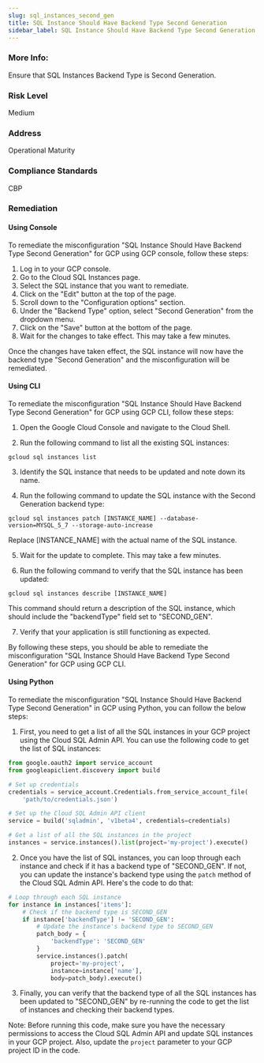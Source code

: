 ```yaml
---
slug: sql_instances_second_gen
title: SQL Instance Should Have Backend Type Second Generation
sidebar_label: SQL Instance Should Have Backend Type Second Generation
---
```


### More Info:

Ensure that SQL Instances Backend Type is Second Generation.

### Risk Level

Medium

### Address

Operational Maturity

### Compliance Standards

CBP
### Remediation

#### Using Console

To remediate the misconfiguration "SQL Instance Should Have Backend Type Second Generation" for GCP using GCP console, follow these steps:

1. Log in to your GCP console.
2. Go to the Cloud SQL Instances page.
3. Select the SQL instance that you want to remediate.
4. Click on the "Edit" button at the top of the page.
5. Scroll down to the "Configuration options" section.
6. Under the "Backend Type" option, select "Second Generation" from the dropdown menu.
7. Click on the "Save" button at the bottom of the page.
8. Wait for the changes to take effect. This may take a few minutes.

Once the changes have taken effect, the SQL instance will now have the backend type "Second Generation" and the misconfiguration will be remediated.

#### Using CLI

To remediate the misconfiguration "SQL Instance Should Have Backend Type Second Generation" for GCP using GCP CLI, follow these steps:

1. Open the Google Cloud Console and navigate to the Cloud Shell.

2. Run the following command to list all the existing SQL instances:

```
gcloud sql instances list
```

3. Identify the SQL instance that needs to be updated and note down its name.

4. Run the following command to update the SQL instance with the Second Generation backend type:

```
gcloud sql instances patch [INSTANCE_NAME] --database-version=MYSQL_5_7 --storage-auto-increase
```

Replace [INSTANCE_NAME] with the actual name of the SQL instance.

5. Wait for the update to complete. This may take a few minutes.

6. Run the following command to verify that the SQL instance has been updated:

```
gcloud sql instances describe [INSTANCE_NAME]
```

This command should return a description of the SQL instance, which should include the "backendType" field set to "SECOND_GEN".

7. Verify that your application is still functioning as expected.

By following these steps, you should be able to remediate the misconfiguration "SQL Instance Should Have Backend Type Second Generation" for GCP using GCP CLI.

#### Using Python

To remediate the misconfiguration "SQL Instance Should Have Backend Type Second Generation" in GCP using Python, you can follow the below steps:

1. First, you need to get a list of all the SQL instances in your GCP project using the Cloud SQL Admin API. You can use the following code to get the list of SQL instances:

```python
from google.oauth2 import service_account
from googleapiclient.discovery import build

# Set up credentials
credentials = service_account.Credentials.from_service_account_file(
    'path/to/credentials.json')

# Set up the Cloud SQL Admin API client
service = build('sqladmin', 'v1beta4', credentials=credentials)

# Get a list of all the SQL instances in the project
instances = service.instances().list(project='my-project').execute()
```

2. Once you have the list of SQL instances, you can loop through each instance and check if it has a backend type of "SECOND_GEN". If not, you can update the instance's backend type using the `patch` method of the Cloud SQL Admin API. Here's the code to do that:

```python
# Loop through each SQL instance
for instance in instances['items']:
    # Check if the backend type is SECOND_GEN
    if instance['backendType'] != 'SECOND_GEN':
        # Update the instance's backend type to SECOND_GEN
        patch_body = {
            'backendType': 'SECOND_GEN'
        }
        service.instances().patch(
            project='my-project',
            instance=instance['name'],
            body=patch_body).execute()
```

3. Finally, you can verify that the backend type of all the SQL instances has been updated to "SECOND_GEN" by re-running the code to get the list of instances and checking their backend types.

Note: Before running this code, make sure you have the necessary permissions to access the Cloud SQL Admin API and update SQL instances in your GCP project. Also, update the `project` parameter to your GCP project ID in the code.



